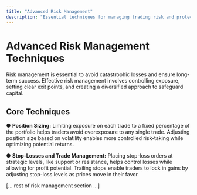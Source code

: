 ```yaml
---
title: "Advanced Risk Management"
description: "Essential techniques for managing trading risk and protecting capital"
---
```


# Advanced Risk Management Techniques

Risk management is essential to avoid catastrophic losses and ensure long-term success. Effective risk management involves controlling exposure, setting clear exit points, and creating a diversified approach to safeguard capital.

## Core Techniques

● **Position Sizing:** Limiting exposure on each trade to a fixed percentage of the portfolio helps traders avoid overexposure to any single trade. Adjusting position size based on volatility enables more controlled risk-taking while optimizing potential returns.

● **Stop-Losses and Trade Management:** Placing stop-loss orders at strategic levels, like support or resistance, helps control losses while allowing for profit potential. Trailing stops enable traders to lock in gains by adjusting stop-loss levels as prices move in their favor.

[... rest of risk management section ...] 